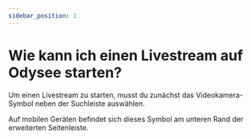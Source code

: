 ---
sidebar_position: 1
---

# Wie kann ich einen Livestream auf Odysee starten? 

Um einen Livestream zu starten, musst du zunächst das Videokamera-Symbol neben der Suchleiste auswählen.

Auf mobilen Geräten befindet sich dieses Symbol am unteren Rand der erweiterten Seitenleiste.
